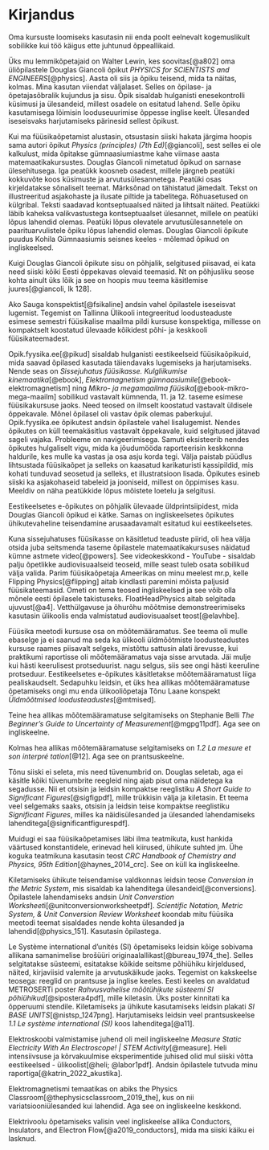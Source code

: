 # Kirjandus

Oma kursuste loomiseks kasutasin nii enda poolt eelnevalt kogemuslikult sobilikke kui töö käigus ette juhtunud õppeallikaid.

Üks mu lemmikõpetajaid on Walter Lewin, kes soovitas[@a802] oma üliõpilastele Douglas Giancoli õpikut *PHYSICS for SCIENTISTS and ENGINEERS*[@physics]. Aasta oli siis \num{2020} ja õpiku teisend, mida ta näitas, kolmas. Mina kasutan viiendat väljalaset. Selles on õpilase- ja õpetajasõbralik kujundus ja sisu. Õpik sisaldab hulganisti enesekontrolli küsimusi ja ülesandeid, millest osadele on esitatud lahend. Selle õpiku kasutamisega lõimisin looduseuurimise õppesse inglise keelt. Ülesanded iseseisvaks harjutamiseks pärinesid sellest õpikust.

Kui ma füüsikaõpetamist alustasin, otsustasin siiski hakata järgima hoopis sama autori õpikut *Physics (principles) (7th Ed)*[@giancoli], sest selles ei ole kalkulust, mida õpitakse gümnaasiumiastme kahe viimase aasta matemaatikakursustes. Douglas Giancoli nimetatud õpikud on sarnase ülesehitusega. Iga peatükk koosneb osadest, millele järgneb peatüki kokkuvõte koos küsimuste ja arvutusülesannetega. Peatüki osas kirjeldatakse sõnaliselt teemat. Märksõnad on tähistatud jämedalt. Tekst on illustreeritud asjakohaste ja ilusate piltide ja tabelitega. Rõhuasetused on külgribal. Teksti saadavad kontseptuaalsed näited ja lihtsalt näited. Peatükki läbib kaheksa valikvastustega kontseptuaalset ülesannet, millele on peatüki lõpus lahendid olemas. Peatüki lõpus olevatele arvutusülesannetele on paarituarvulistele õpiku lõpus lahendid olemas. Douglas Giancoli õpikute puudus Kohila Gümnaasiumis seisnes keeles - mõlemad õpikud on ingliskeelsed.

Kuigi Douglas Giancoli õpikute sisu on põhjalik, selgitused piisavad, ei kata need siiski kõiki Eesti õppekavas olevaid teemasid. Nt on põhjusliku seose kohta ainult üks lõik ja see on hoopis muu teema käsitlemise juures[@giancoli, lk 128].

Ako Sauga konspektist[@fsikaline] andsin vahel õpilastele iseseisvat lugemist. Tegemist on Tallinna Ülikooli integreeritud loodusteaduste esimese semestri füüsikalise maailma pildi kursuse konspektiga, millesse on kompaktselt koostatud ülevaade kõikidest põhi- ja keskkooli füüsikateemadest.

Opik.fyysika.ee[@pikud] sisaldab hulganisti eestikeelseid füüsikaõpikuid, mida saavad õpilased kasutada täiendavaks lugemiseks ja harjutamiseks. Nende seas on *Sissejuhatus füüsikasse. Kulgliikumise kinemaatika*[@ebook], *Elektromagnetism gümnaasiumile*[@ebook-elektromagnetism] ning *Mikro- ja megamaailma füüsika*[@ebook-mikro-mega-maailm] sobilikud vastavalt kümnenda, 11. ja 12. taseme esimese füüsikakursuse jaoks. Need teosed on ilmselt koostatud vastavalt üldisele õppekavale. Mõnel õpilasel oli vastav õpik olemas paberkujul. Opik.fyysika.ee õpikutest andsin õpilastele vahel lisalugemist. Nendes õpikutes on küll teemakäsitlus vastavalt õppekavale, kuid selgitused jätavad sageli vajaka. Probleeme on navigeerimisega. Samuti eksisteerib nendes õpikutes hulgaliselt vigu, mida ka jõudumööda raporteerisin keskkonna haldurile, kes mulle ka vastas ja osa asju korda tegi. Välja paistab püüdlus lihtsustada füüsikaõpet ja selleks on kaasatud karikaturisti kassipildid, mis kohati tunduvad seosetud ja selleks, et illustratsioon lisada. Õpikutes esineb siiski ka asjakohaseid tabeleid ja jooniseid, millest on õppimises kasu. Meeldiv on näha peatükkide lõpus mõistete loetelu ja selgitusi.

Eestikeelsetes e-õpikutes on põhjalik ülevaade üldprintsiipidest, mida Douglas Giancoli õpikud ei kätke. Samas on ingliskeelsetes õpikutes ühikutevaheline teisendamine arusaadavamalt esitatud kui eestikeelsetes.

Kuna sissejuhatuses füüsikasse on käsitletud teaduste piirid, oli hea välja otsida juba seitsmenda taseme õpilastele matemaatikakursuses näidatud kümne astmete video[@powers]. See videokeskkond - YouTube - sisaldab palju õpetlikke audiovisuaalseid teoseid, mille seast tuleb osata sobilikud välja valida. 
Parim füüsikaõpetaja Ameerikas on minu meelest mr.p, kelle Flipping Physics[@flipping] aitab kindlasti paremini mõista paljusid füüsikateemasid. Ometi on tema teosed ingliskeelsed ja see võib olla mõnele eesti õpilasele takistuseks. FloatHeadPhysics aitab selgitada ujuvust[@a4]. Vetthülgavuse ja õhurõhu mõõtmise demonstreerimiseks kasutasin ülikoolis enda valmistatud audiovisuaalset teost[@elavhbe].

Füüsika meetodi kursuse osa on mõõtemääramatus. See teema oli mulle ebaselge ja ei saanud ma seda ka ülikooli üldmõõtmiste loodusteadustes kursuse raames piisavalt selgeks, mistõttu sattusin alati ärevusse, kui praktikumi raportisse oli mõõtemääramatus vaja sisse arvutada. Jäi mulje kui hästi keerulisest protseduurist. nagu selgus, siis see ongi hästi keeruline protseduur. Eestikeelsetes e-õpikutes käsitletakse mõõtemääramatust liiga pealiskaudselt. Sedapuhku leidsin, et üks hea allikas mõõtemääramatuse õpetamiseks ongi mu enda ülikooliõpetaja Tõnu Laane konspekt *Üldmõõtmised loodusteadustes*[@mtmised].

Teine hea allikas mõõtemääramatuse selgitamiseks on Stephanie Belli *The Beginner’s Guide to Uncertainty of Measurement*[@mgpg11pdf]. Aga see on ingliskeelne.

Kolmas hea allikas mõõtemääramatuse selgitamiseks on *1.2 La mesure et son interpré tation*[@12]. Aga see on prantsuskeelne.

Tõnu siiski ei seleta, mis need tüvenumbrid on. Douglas seletab, aga ei käsitle kõiki tüvenumbrite reegleid ning ajab pisut oma näidetega ka segadusse. Nii et otsisin ja leidsin kompaktse reeglistiku *A Short Guide to Significant Figures*[@sigfigpdf], mille trükkisin välja ja kiletasin. Et teema veel selgemaks saaks, otsisin ja leidsin teise kompaktse reeglistiku *Significant Figures*, milles ka näidisülesanded ja ülesanded lahendamiseks lahenditega[@significantfigurespdf].

Muidugi ei saa füüsikaõpetamises läbi ilma teatmikuta, kust hankida väärtused konstantidele, erinevad heli kiirused, ühikute suhted jm. Ühe koguka teatmikuna kasutasin teost *CRC Handbook of Chemistry and Physics, 95th Edition*[@haynes_2014_crc]. See on küll ka ingliskeelne.

Kiletamiseks ühikute teisendamise valdkonnas leidsin teose *Conversion in the Metric System*, mis sisaldab ka lahenditega ülesandeid[@conversions]. Õpilastele lahendamiseks andsin *Unit Converstion Worksheet*i[@unitconversionworksheetpdf]. *Scientific Notation, Metric System, & Unit Conversion Review Worksheet* koondab mitu füüsika meetodi teemat sisaldades nende kohta ülesanded ja lahendid[@physics_151]. Kasutasin õpilastega.

Le Système international d’unités
(SI) õpetamiseks leidsin kõige sobivama allikana samanimelise brošüüri originaalallikast[@bureau_1974_the]. Selles selgitatakse süsteemi, esitatakse kõikide seitsme põhiühiku kirjeldused, näited, kirjaviisid valemite ja arvutuskäikude jaoks. Tegemist on kakskeelse teosega: reeglid on prantsuse ja inglise keeles. Eesti keeles on avaldatud METROSERTi poster *Rahvusvahelise mõõtühikute süsteemi SI põhiühikud*[@sipostera4pdf], mille kiletasin. Üks poster kinnitati ka õpperuumi stendile. Kiletamiseks ja ühikute kasutamiseks leidsin plakati *SI BASE UNITS*[@nistsp_1247png]. Harjutamiseks leidsin veel prantsuskeelse *1.1 Le système international (SI)* koos lahenditega[@a11].

Elektroskoobi valmistamise juhend oli meil ingliskeelne *Measure Static Electricity With An Electroscope! | STEM Activity*[@measure]. Heli intensiivsuse ja kõrvakuulmise eksperimentide juhised olid mul siiski võtta eestikeelsed - ülikoolist[@heli; @labor1pdf]. Andsin õpilastele tutvuda minu raportiga[@katrin_2022_akustika].

Elektromagnetismi temaatikas on abiks the Physics Classroom[@thephysicsclassroom_2019_the], kus on nii variatsiooniülesanded kui lahendid. Aga see on ingliskeelne keskkond.

Elektrivoolu õpetamiseks valisin veel ingliskeelse allika Conductors, Insulators, and Electron Flow[@a2019_conductors], mida ma siiski käiku ei lasknud.